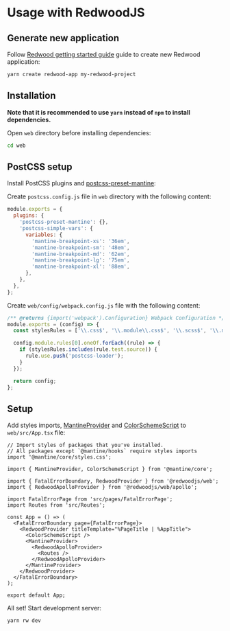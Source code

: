 

# Usage with RedwoodJS

<GetTemplates type="redwood" />

## Generate new application

Follow [Redwood getting started guide](https://remix.run/) guide to
create new Redwood application:

```bash
yarn create redwood-app my-redwood-project
```

## Installation

**Note that it is recommended to use `yarn` instead of `npm` to install dependencies.**

Open `web` directory before installing dependencies:

```bash
cd web
```

<PackagesInstallation />

## PostCSS setup

Install PostCSS plugins and [postcss-preset-mantine](/styles/postcss-preset):

<InstallScript packages="postcss postcss-preset-mantine postcss-simple-vars postcss-loader" dev />

Create `postcss.config.js` file in `web` directory with the following content:

```js
module.exports = {
  plugins: {
    'postcss-preset-mantine': {},
    'postcss-simple-vars': {
      variables: {
        'mantine-breakpoint-xs': '36em',
        'mantine-breakpoint-sm': '48em',
        'mantine-breakpoint-md': '62em',
        'mantine-breakpoint-lg': '75em',
        'mantine-breakpoint-xl': '88em',
      },
    },
  },
};
```

Create `web/config/webpack.config.js` file with the following content:

```js
/** @returns {import('webpack').Configuration} Webpack Configuration */
module.exports = (config) => {
  const stylesRules = ['\\.css$', '\\.module\\.css$', '\\.scss$', '\\.module\\.scss$'];

  config.module.rules[0].oneOf.forEach((rule) => {
    if (stylesRules.includes(rule.test.source)) {
      rule.use.push('postcss-loader');
    }
  });

  return config;
};
```

## Setup

Add styles imports, [MantineProvider](/theming/mantine-provider) and [ColorSchemeScript](/theming/color-schemes)
to `web/src/App.tsx` file:

```tsx
// Import styles of packages that you've installed.
// All packages except `@mantine/hooks` require styles imports
import '@mantine/core/styles.css';

import { MantineProvider, ColorSchemeScript } from '@mantine/core';

import { FatalErrorBoundary, RedwoodProvider } from '@redwoodjs/web';
import { RedwoodApolloProvider } from '@redwoodjs/web/apollo';

import FatalErrorPage from 'src/pages/FatalErrorPage';
import Routes from 'src/Routes';

const App = () => (
  <FatalErrorBoundary page={FatalErrorPage}>
    <RedwoodProvider titleTemplate="%PageTitle | %AppTitle">
      <ColorSchemeScript />
      <MantineProvider>
        <RedwoodApolloProvider>
          <Routes />
        </RedwoodApolloProvider>
      </MantineProvider>
    </RedwoodProvider>
  </FatalErrorBoundary>
);

export default App;
```

All set! Start development server:

```bash
yarn rw dev
```
